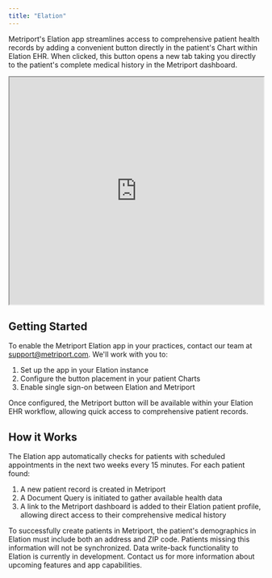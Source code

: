 ```yaml
---
title: "Elation"
---
```


Metriport's Elation app streamlines access to comprehensive patient health records by adding a convenient button directly in the patient's Chart within Elation EHR. When clicked, this button opens a new tab taking you directly to the patient's complete medical history in the Metriport dashboard.

<iframe
  src="https://www.loom.com/embed/6ec351dd33ab421e992f881e3cde97f4?sid=46ff9f20-022e-4ea9-a183-f4c90a133c77"
  width="100%"
  height="450px"
></iframe>

## Getting Started

To enable the Metriport Elation app in your practices, contact our team at [support@metriport.com](mailto:support@metriport.com). We'll work with you to:

1. Set up the app in your Elation instance
2. Configure the button placement in your patient Charts
3. Enable single sign-on between Elation and Metriport

Once configured, the Metriport button will be available within your Elation EHR workflow, allowing quick access to comprehensive patient records.

## How it Works

The Elation app automatically checks for patients with scheduled appointments in the next two weeks every 15 minutes. For each patient found:

1. A new patient record is created in Metriport
2. A Document Query is initiated to gather available health data
3. A link to the Metriport dashboard is added to their Elation patient profile, allowing direct access to their comprehensive medical history

<Warning>
  To successfully create patients in Metriport, the
  patient's demographics in Elation must include both an
  address and ZIP code. Patients missing this information
  will not be synchronized.
</Warning>

<Warning>
  Data write-back functionality to Elation is currently in
  development. Contact us for more information about
  upcoming features and app capabilities.
</Warning>
